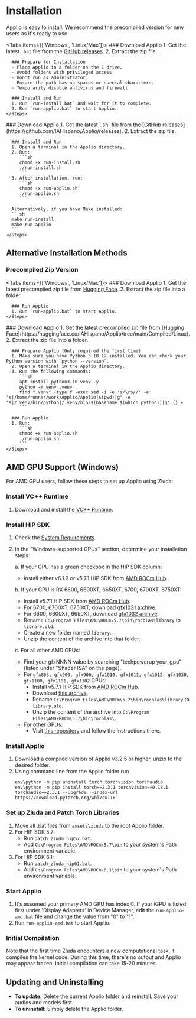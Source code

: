 
# Installation

Applio is easy to install. We recommend the precompiled version for new users as it's ready to use.

<Tabs items={['Windows', 'Linux/Mac']}>
  <Tab>
    <Steps>
      ### Download Applio
      1. Get the latest `.bat` file from the [GitHub releases](https://github.com/IAHispano/Applio/releases).
      2. Extract the zip file.

      ### Prepare for Installation
      - Place Applio in a folder on the C drive.
      - Avoid folders with privileged access.
      - Don't run as administrator.
      - Ensure the path has no spaces or special characters.
      - Temporarily disable antivirus and firewall.

      ### Install and Run
      1. Run `run-install.bat` and wait for it to complete.
      2. Run `run-applio.bat` to start Applio.
    </Steps>

  </Tab>
  <Tab>
    <Steps>
      ### Download Applio
      1. Get the latest `.sh` file from the [GitHub releases](https://github.com/IAHispano/Applio/releases).
      2. Extract the zip file.

      ### Install and Run
      1. Open a terminal in the Applio directory.
      2. Run:
         ```sh
         chmod +x run-install.sh
         ./run-install.sh
         ```
      3. After installation, run:
         ```sh
         chmod +x run-applio.sh
         ./run-applio.sh
         ```

      Alternatively, if you have Make installed:
      ```sh
      make run-install
      make run-applio
      ```
    </Steps>

  </Tab>
</Tabs>

## Alternative Installation Methods

### Precompiled Zip Version

<Tabs items={['Windows', 'Linux/Mac']}>
  <Tab>
    <Steps>
      ### Download Applio
      1. Get the latest precompiled zip file from [Hugging Face](https://huggingface.co/IAHispano/Applio/tree/main/Compiled/Windows).
      2. Extract the zip file into a folder.

      ### Run Applio
      1. Run `run-applio.bat` to start Applio.
    </Steps>
  </Tab>
  <Tab>
    <Steps>
      ### Download Applio
      1. Get the latest precompiled zip file from [Hugging Face](https://huggingface.co/IAHispano/Applio/tree/main/Compiled/Linux). 
      2. Extract the zip file into a folder.

      ### Prepare Applio (Only required the first time)
      1. Make sure you have Python 3.10.12 installed. You can check your Python version with `python --version`.
      2. Open a terminal in the Applio directory.
      3. Run the following commands:
         ```sh
         apt install python3.10-venv -y
         python -m venv .venv
         find ".venv" -type f -exec sed -i -e 's/\r$//' -e "s|/home/runner/work/Applio/Applio|$(pwd)|g" -e "s|/.venv/bin/python|/.venv/bin/$(basename $(which python))|g" {} + 
         ```

      ### Run Applio
      1. Run:
         ```sh
         chmod +x run-applio.sh
         ./run-applio.sh
         ```
    </Steps>
  </Tab>
</Tabs>

## AMD GPU Support (Windows)

For AMD GPU users, follow these steps to set up Applio using Zluda:

<Steps>

### Install VC++ Runtime

1. Download and install the [VC++ Runtime](https://aka.ms/vs/17/release/vc_redist.x64.exe).

### Install HIP SDK

1. Check the [System Requirements](https://rocm.docs.amd.com/projects/install-on-windows/en/develop/reference/system-requirements.html).
2. In the "Windows-supported GPUs" section, determine your installation steps:

   a. If your GPU has a green checkbox in the HIP SDK column:

   - Install either v6.1.2 or v5.7.1 HIP SDK from [AMD ROCm Hub](https://www.amd.com/en/developer/resources/rocm-hub/hip-sdk.html).

   b. If your GPU is RX 6600, 6600XT, 6650XT, 6700, 6700XT, 6750XT:

   - Install v5.7.1 HIP SDK from [AMD ROCm Hub](https://www.amd.com/en/developer/resources/rocm-hub/hip-sdk.html).
   - For 6700, 6700XT, 6750XT, download [gfx1031 archive](https://github.com/brknsoul/ROCmLibs/raw/main/Optimised_ROCmLibs_gfx1031.7z).
   - For 6600, 6600XT, 6650XT, download [gfx1032 archive](https://github.com/brknsoul/ROCmLibs/raw/main/Optimised_ROCmLibs_gfx1032.7z).
   - Rename `C:\Program Files\AMD\ROCm\5.7\bin\rocblas\library` to `library.old`.
   - Create a new folder named `library`.
   - Unzip the content of the archive into that folder.

   c. For all other AMD GPUs:

   - Find your gfxNNNN value by searching "techpowerup your_gpu" (listed under "Shader ISA" on the page).
   - For `gfx803, gfx900, gfx906, gfx1010, gfx1011, gfx1012, gfx1030, gfx1100, gfx1101, gfx1102` GPUs:
     - Install v5.7.1 HIP SDK from [AMD ROCm Hub](https://www.amd.com/en/developer/resources/rocm-hub/hip-sdk.html).
     - Download [this archive](https://github.com/brknsoul/ROCmLibs/raw/main/ROCmLibs.7z).
     - Rename `C:\Program Files\AMD\ROCm\5.7\bin\rocblas\library` to `library.old`.
     - Unzip the content of the archive into `C:\Program Files\AMD\ROCm\5.7\bin\rocblas\`.
   - For other GPUs:
     - Visit [this repository](https://github.com/likelovewant/ROCmLibs-for-gfx1103-AMD780M-APU) and follow the instructions there.

### Install Applio

1. Download a compiled version of Applio v3.2.5 or higher, unzip to the desired folder.
2. Using command line from the Applio folder run
   ```
   env\python -m pip uninstall torch torchvision torchaudio
   env\python -m pip install torch==2.3.1 torchvision==0.18.1 torchaudio==2.3.1 --upgrade --index-url https://download.pytorch.org/whl/cu118
   ```

### Set up Zluda and Patch Torch Libraries

1. Move all .bat files from `assets\zluda` to the root Applio folder.
2. For HIP SDK 5.7:
   - Run `patch_zluda_hip57.bat`.
   - Add `C:\Program Files\AMD\ROCm\5.7\bin` to your system's Path environment variable.
3. For HIP SDK 6.1:
   - Run `patch_zluda_hip61.bat`.
   - Add `C:\Program Files\AMD\ROCm\6.1\bin` to your system's Path environment variable.

### Start Applio

1. It's assumed your primary AMD GPU has index 0. If your iGPU is listed first under 'Display Adapters' in Device Manager, edit the `run-applio-amd.bat` file and change the value from "0" to "1".
2. Run `run-applio-amd.bat` to start Applio.

### Initial Compilation

Note that the first time Zluda encounters a new computational task, it compiles the kernel code. During this time, there's no output and Applio may appear frozen. Initial compilation can take 15-20 minutes.

</Steps>

## Updating and Uninstalling

- **To update:** Delete the current Applio folder and reinstall. Save your audios and models first.
- **To uninstall:** Simply delete the Applio folder.
